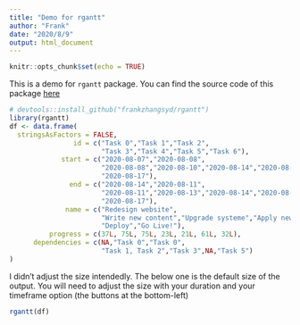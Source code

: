 ```yaml
---
title: "Demo for rgantt"
author: "Frank"
date: "2020/8/9"
output: html_document
---
```


```r
knitr::opts_chunk$set(echo = TRUE)
```


This is a demo for `rgantt` package. You can find the source code of this package [here](https://github.com/frankzhangsyd/rgantt)

```r
# devtools::install_github("frankzhangsyd/rgantt")
library(rgantt)
df <- data.frame(
  stringsAsFactors = FALSE,
                id = c("Task 0","Task 1","Task 2",
                       "Task 3","Task 4","Task 5","Task 6"),
             start = c("2020-08-07","2020-08-08",
                       "2020-08-08","2020-08-10","2020-08-14","2020-08-15",
                       "2020-08-17"),
               end = c("2020-08-14","2020-08-11",
                       "2020-08-11","2020-08-13","2020-08-14","2020-08-16",
                       "2020-08-17"),
              name = c("Redesign website",
                       "Write new content","Upgrade systeme","Apply new styles","Review",
                       "Deploy","Go Live!"),
          progress = c(37L, 75L, 75L, 23L, 21L, 61L, 32L),
      dependencies = c(NA,"Task 0","Task 0",
                       "Task 1, Task 2","Task 3",NA,"Task 5")
)
```

I didn't adjust the size intendedly. The below one is the default size of the output. You will need to adjust the size with your duration and your timeframe option (the buttons at the bottom-left)

```r
rgantt(df)
```


